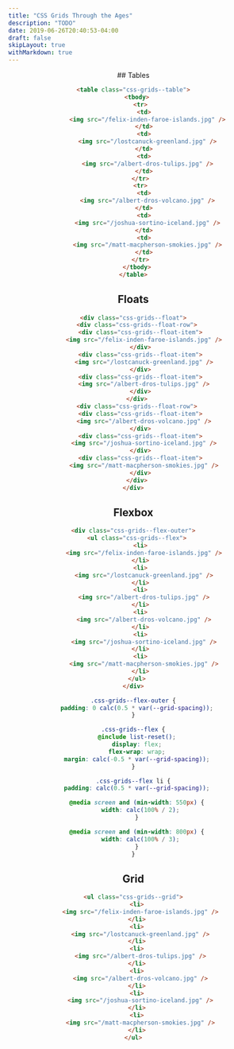 ```yaml
---
title: "CSS Grids Through the Ages"
description: "TODO"
date: 2019-06-26T20:40:53-04:00
draft: false
skipLayout: true
withMarkdown: true
---
```



<Header bioInHeader={false} />
## Tables

```html
<table class="css-grids--table">
  <tbody>
    <tr>
      <td>
        <img src="/felix-inden-faroe-islands.jpg" />
      </td>
      <td>
        <img src="/lostcanuck-greenland.jpg" />
      </td>
      <td>
        <img src="/albert-dros-tulips.jpg" />
      </td>
    </tr>
    <tr>
      <td>
        <img src="/albert-dros-volcano.jpg" />
      </td>
      <td>
        <img src="/joshua-sortino-iceland.jpg" />
      </td>
      <td>
        <img src="/matt-macpherson-smokies.jpg" />
      </td>
    </tr>
  </tbody>
</table>
```

<CssGridContainer path="/articles/css-grids/table" />

## Floats

```html
<div class="css-grids--float">
  <div class="css-grids--float-row">
    <div class="css-grids--float-item">
      <img src="/felix-inden-faroe-islands.jpg" />
    </div>
    <div class="css-grids--float-item">
      <img src="/lostcanuck-greenland.jpg" />
    </div>
    <div class="css-grids--float-item">
      <img src="/albert-dros-tulips.jpg" />
    </div>
  </div>
  <div class="css-grids--float-row">
    <div class="css-grids--float-item">
      <img src="/albert-dros-volcano.jpg" />
    </div>
    <div class="css-grids--float-item">
      <img src="/joshua-sortino-iceland.jpg" />
    </div>
    <div class="css-grids--float-item">
      <img src="/matt-macpherson-smokies.jpg" />
    </div>
  </div>
</div>
```

<CssGridContainer path="/articles/css-grids/float" />

## Flexbox

```html
<div class="css-grids--flex-outer">
  <ul class="css-grids--flex">
    <li>
      <img src="/felix-inden-faroe-islands.jpg" />
    </li>
    <li>
      <img src="/lostcanuck-greenland.jpg" />
    </li>
    <li>
      <img src="/albert-dros-tulips.jpg" />
    </li>
    <li>
      <img src="/albert-dros-volcano.jpg" />
    </li>
    <li>
      <img src="/joshua-sortino-iceland.jpg" />
    </li>
    <li>
      <img src="/matt-macpherson-smokies.jpg" />
    </li>
  </ul>
</div>
```

```scss
.css-grids--flex-outer {
  padding: 0 calc(0.5 * var(--grid-spacing));
}

.css-grids--flex {
  @include list-reset();
  display: flex;
  flex-wrap: wrap;
  margin: calc(-0.5 * var(--grid-spacing));
}

.css-grids--flex li {
  padding: calc(0.5 * var(--grid-spacing));

  @media screen and (min-width: 550px) {
    width: calc(100% / 2);
  }

  @media screen and (min-width: 800px) {
    width: calc(100% / 3);
  }
}
```

<CssGridContainer path="/articles/css-grids/flex" />

## Grid

```html
<ul class="css-grids--grid">
  <li>
    <img src="/felix-inden-faroe-islands.jpg" />
  </li>
  <li>
    <img src="/lostcanuck-greenland.jpg" />
  </li>
  <li>
    <img src="/albert-dros-tulips.jpg" />
  </li>
  <li>
    <img src="/albert-dros-volcano.jpg" />
  </li>
  <li>
    <img src="/joshua-sortino-iceland.jpg" />
  </li>
  <li>
    <img src="/matt-macpherson-smokies.jpg" />
  </li>
</ul>
```

<CssGridContainer path="/articles/css-grids/grid" />

